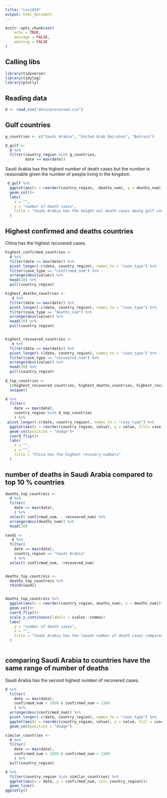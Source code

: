 ```yaml
---
title: "covid19"
output: html_document
---
```


```r
knitr::opts_chunk$set(
	echo = TRUE,
	message = FALSE,
	warning = FALSE
)
```

## Calling libs

```r
library(tidyverse)
library(tidylog)
library(plotly)
```


## Reading data
```r
d <- read_csv("data/processed.csv")
```


## Gulf countries


```r
g_countries <- c("Saudi Arabia", "United Arab Emirates", "Bahrain")

d_gulf <- 
  d %>% 
  filter(country_region %in% g_countries,
         date == max(date))
```

Saudi Arabia has the highest number of death cases but the number is reasonable given the number of people living in the kingdom. 

```r
 d_gulf %>% 
  ggplot(aes(x = reorder(country_region, -deaths_num), y = deaths_num))+
  geom_col()+
  labs(
    x = "",
    y = "number of death cases",
    title = "Saudi Arabia has the height est death cases among gulf countries"
  )
```

## Highest confirmed and deaths countries

China has the highest recovered cases. 
```r

highest_confirmed_countries <- 
  d %>% 
  filter(date == max(date)) %>% 
  pivot_longer(-c(date, country_region), names_to = "case_type") %>% 
  filter(case_type == "confirmed_num") %>% 
  arrange(desc(value)) %>% 
  head(10) %>% 
  pull(country_region)

highest_deaths_countries <- 
   d %>% 
  filter(date == max(date)) %>% 
  pivot_longer(-c(date, country_region), names_to = "case_type") %>% 
  filter(case_type == "deaths_num") %>% 
  arrange(desc(value)) %>% 
  head(10) %>% 
  pull(country_region)


highest_recovered_countries <- 
   d %>% 
  filter(date == max(date)) %>% 
  pivot_longer(-c(date, country_region), names_to = "case_type") %>% 
  filter(case_type == "recovered_num") %>% 
  arrange(desc(value)) %>% 
  head(10) %>% 
  pull(country_region)
  
d_top_countries <- 
  c(highest_recovered_countries, highest_deaths_countries, highest_recovered_countries) %>% 
  unique()


```


```r
d %>% 
  filter(
    date == max(date), 
    country_region %in% d_top_countries
    ) %>% 
 pivot_longer(-c(date, country_region), names_to = "case_type") %>% 
  ggplot(aes(x = reorder(country_region, value), y = value, fill= case_type))+
  geom_col(position = "dodge")+
  coord_flip()+
  labs(
    x = "",
    y = "",
    title = "China has the highest recovery numbers"
  )
```

## number of deaths in Saudi Arabia compared to top 10 % countries


```r
deaths_top_countreis <- 
  d %>% 
  filter(
    date == max(date),
    ) %>% 
  select(-confirmed_num, - recovered_num) %>% 
  arrange(desc(deaths_num)) %>% 
  head(10)

saudi <-
   d %>% 
  filter(
    date == max(date),
    country_region == "Saudi Arabia"
    ) %>% 
  select(-confirmed_num, -recovered_num)


deaths_top_countreis <-
  deaths_top_countreis %>% 
  rbind(saudi)


deaths_top_countreis %>% 
  ggplot(aes(x = reorder(country_region, deaths_num), y = deaths_num))+
  geom_col()+
  coord_flip()+
  scale_y_continuous(labels = scales::comma)+
  labs(
    y = "number of death cases",
    x = "",
    title = "Saudi Arabia has the lowset number of death cases compared with other countries"
  )
  

```


## comparing Saudi Arabia to countries have the same range of number of deaths

Saudi Arabia has the second highest number of recovered cases. 
```r
d %>% 
  filter(
    date == max(date),
    confirmed_num < 1650 & confirmed_num > 1300
    ) %>% 
  arrange(desc(confirmed_num)) %>% 
  pivot_longer(-c(date, country_region), names_to = "case_type") %>% 
  ggplot(aes(x = reorder(country_region, value), y = value, fill = case_type))+
  geom_col(position = "dodge")
```


```r
similar_countries <- 
  d %>% 
  filter(
    date == max(date),
    confirmed_num < 1650 & confirmed_num > 1300
    ) %>% 
  pull(country_region)


```

```r
d %>% 
  filter(country_region %in% similar_countries) %>% 
  ggplot(aes(x = date, y = confirmed_num, col= country_region))+
  geom_line()
ggplotly()
```


